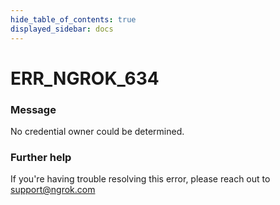 ```yaml
---
hide_table_of_contents: true
displayed_sidebar: docs
---
```



# ERR_NGROK_634

### Message

No credential owner could be determined.

### Further help

If you're having trouble resolving this error, please reach out to [support@ngrok.com](mailto:support@ngrok.com?subject=Help%20with%20ERR_NGROK_634)

<ErrorDetails error="err_ngrok_634" />
